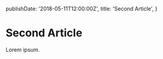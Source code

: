   publishDate: '2018-05-11T12:00:00Z',
  title: 'Second Article',
}


Second Article
==============

Lorem ipsum.
